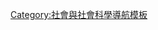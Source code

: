 {{Navbox
|name = 年鉴学派
|title = [[年鑑學派]]
|state = {{{state|autocollapse}}}
|listclass = hlist
|group1 = 代表人物
|list1  = {{Navbox subgroup
|group1 = 第一代
|list1  =
* [[馬克·布洛克]]
* [[呂西安·費夫爾]]
|group2 = 第二代
|list2  =
* [[費爾南·布勞岱爾]]
* {{link-en|恩斯特·拉布鲁斯|Ernest Labrousse}}
* {{link-en|皮埃尔·古贝尔|Pierre Goubert}}
* [[乔治·杜比]]
* {{link-en|皮埃尔·肖努|Pierre Chaunu}}
* {{le|羅伯特·芒德魯|Robert Mandrou}}

|group3 = 第三代
|list3  =
* [[雅克·勒高夫]]
* [[埃马纽埃尔·勒鲁瓦·拉迪里]]
* [[马克·费侯]]
* {{link-en|皮埃尔·诺拉|Pierre Nora}}
* [[菲利浦·阿利埃斯]]
|group4 = 第四代
|list4  =
* {{le|羅傑·沙蒂爾|Roger Chartier}}
* {{le|雅克·雷凡爾|Jacques Revel}}
* {{le|安德烈·布爾吉埃|André Burguière}}
* {{le|贝尔纳·勒佩蒂|Bernard Lepetit}}
}}
|group2 = 概念
|list2 =
* {{link-en|长时段|Longue durée}}
* {{link-en|心态史|History of mentalities}}
* [[人民史观|人民史]]
* {{link-en|新史学 (年鉴学派)|Nouvelle histoire|新史学}}
|group3 = 刊物
|list3 =
* 《[[歷史與社會科學年鑑]]》

}}<noinclude>
{{collapsible option}}
[[Category:社會與社會科學導航模板]]
</noinclude>